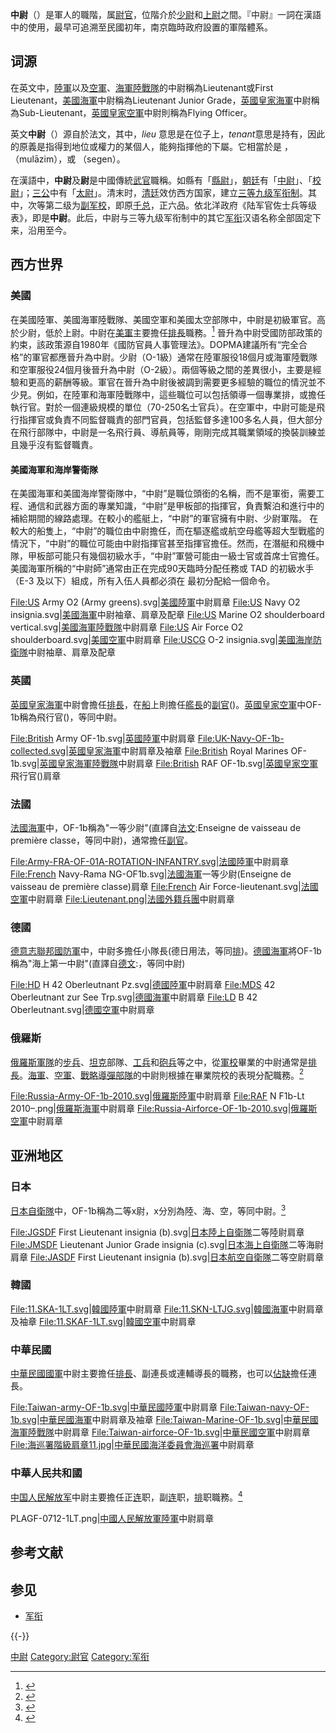 {{otheruses|subject=現代軍隊的軍階|other=中國古代官制|中尉 (古代官制)}} 
'''中尉'''（{{lang-en|Lieutenant}}）是軍人的職階，属[[尉官|尉官]]，位階介於[[少尉|少尉]]和[[上尉|上尉]]之間。『中尉』一詞在漢語中的使用，最早可追溯至民國初年，南京臨時政府設置的軍階體系。

== 词源 ==

在英文中，[[陸軍|陸軍]]以及[[空軍|空軍]]、[[海軍陸戰隊|海軍陸戰隊]]的中尉稱為Lieutenant或First Lieutenant，[[美國海軍|美國海軍]]中尉稱為Lieutenant Junior Grade，[[英國皇家海軍|英國皇家海軍]]中尉稱為Sub-Lieutenant，[[英國皇家空軍|英國皇家空軍]]中尉則稱為Flying Officer。

英文'''中尉'''（{{lang|en|lieutenant}}）源自於法文，其中，''lieu'' 意思是在位子上，''tenant''意思是持有，因此{{lang-fr|lieutenant}} 的原義是指得到地位或權力的某個人，能夠指揮他的下屬。它相當於是 {{lang-la|locum tenens}}， {{lang-ar|ملازم}}（mulāzim），或 {{lang-he|סגן}}（segen）。

在漢語中，'''中尉'''及'''尉'''是中國傳統[[武官|武官]]職稱。如縣有「[[縣尉|縣尉]]」，[[朝廷|朝廷]]有「[[中尉_(古代官制)|中尉]]」、「[[校尉|校尉]]」；[[三公|三公]]中有「[[太尉|太尉]]」。清末时，[[清廷|清廷]]效仿西方国家，建立[[清朝军衔|三等九级军衔制]]。其中，次等第二级为[[副军校|副军校]]，即原[[千总|千总]]，正六品。依北洋政府《陆军官佐士兵等级表》，即是'''中尉'''。此后，中尉与三等九级军衔制中的其它[[军衔|军衔]]汉语名称全部固定下来，沿用至今。

== 西方世界 ==

=== 美國 ===
在美國陸軍、美國海軍陸戰隊、美國空軍和美國太空部隊中，中尉是初級軍官。高於少尉，低於上尉。中尉在[[美軍|美軍]]主要擔任[[排長|排長]]職務。<ref>{{Cite web |url=https://zh.wikipedia.org/wiki/NATO%E8%BB%8D%E4%BA%8B%E6%A8%99%E6%BA%96%E6%A8%99%E8%AA%8C#%E9%99%B8%E8%BB%8D%E7%9A%84%E9%83%A8%E9%9A%8A%E8%A6%8F%E6%A8%A1%E8%A1%A8%E7%A4%BA%E6%96%B9%E6%B3%95 |title=存档副本 |accessdate=2021-02-11 |archive-date=2020-06-10 |archive-url=https://web.archive.org/web/20200610172442/https://zh.wikipedia.org/wiki/NATO%E8%BB%8D%E4%BA%8B%E6%A8%99%E6%BA%96%E6%A8%99%E8%AA%8C#%E9%99%B8%E8%BB%8D%E7%9A%84%E9%83%A8%E9%9A%8A%E8%A6%8F%E6%A8%A1%E8%A1%A8%E7%A4%BA%E6%96%B9%E6%B3%95 |dead-url=no }}</ref> 晉升為中尉受國防部政策的約束，該政策源自1980年《國防官員人事管理法》。DOPMA建議所有“完全合格”的軍官都應晉升為中尉。少尉（O-1級）通常在陸軍服役18個月或海軍陸戰隊和空軍服役24個月後晉升為中尉（O-2級）。兩個等級之間的差異很小，主要是經驗和更高的薪酬等級。軍官在晉升為中尉後被調到需要更多經驗的職位的情況並不少見。例如，在陸軍和海軍陸戰隊中，這些職位可以包括領導一個專業排，或擔任執行官。對於一個連級規模的單位（70-250名士官兵）。在空軍中，中尉可能是飛行指揮官或負責不同監督職責的部門官員，包括監督多達100多名人員，但大部分在飛行部隊中，中尉是一名飛行員、導航員等，剛剛完成其職業領域的換裝訓練並且幾乎沒有監督職責。

==== 美國海軍和海岸警衛隊 ====

在美國海軍和美國海岸警衛隊中，“中尉”是職位頭銜的名稱，而不是軍銜，需要工程、通信和武器方面的專業知識，“中尉”是甲板部的指揮官，負責繫泊和進行中的補給期間的線路處理。在較小的艦艇上，“中尉”的軍官擁有中尉、少尉軍階。 在較大的船隻上，“中尉”的職位由中尉擔任，而在驅逐艦或航空母艦等超大型戰艦的情況下，“中尉”的職位可能由中尉指揮官甚至指揮官擔任。然而，在潛艇和飛機中隊，甲板部可能只有幾個初級水手，“中尉”軍營可能由一級士官或首席士官擔任。美國海軍所稱的“中尉師”通常由正在完成90天臨時分配任務或 TAD 的初級水手（E-3 及以下）組成，所有入伍人員都必須在 最初分配給一個命令。
<gallery>
File:US Army O2 (Army greens).svg|[[美國陸軍|美國陸軍]]中尉肩章
File:US Navy O2 insignia.svg|[[美國海軍|美國海軍]]中尉袖章、肩章及配章
File:US Marine O2 shoulderboard vertical.svg|[[美國海軍陸戰隊|美國海軍陸戰隊]]中尉肩章
File:US Air Force O2 shoulderboard.svg|[[美國空軍|美國空軍]]中尉肩章
File:USCG O-2 insignia.svg|[[美國海岸防衛隊|美國海岸防衛隊]]中尉袖章、肩章及配章
</gallery>

=== 英國 ===

[[英國皇家海軍|英國皇家海軍]]中尉會擔任[[排長|排長]]，在[[軍艦|船]]上則擔任[[艦長|艦長]]的[[副官|副官]]({{link-en|Sub-lieutenant|Sub-lieutenant}})。[[英國皇家空軍|英國皇家空軍]]中OF-1b稱為飛行官({{link-en|Flying Officer|Flying Officer}})，等同中尉。

<gallery>
File:British Army OF-1b.svg|[[英國陸軍|英國陸軍]]中尉肩章
File:UK-Navy-OF-1b-collected.svg|[[英國皇家海軍|英國皇家海軍]]中尉肩章及袖章
File:British Royal Marines OF-1b.svg|[[英國皇家海軍陸戰隊|英國皇家海軍陸戰隊]]中尉肩章
File:British RAF OF-1b.svg|[[英國皇家空軍|英國皇家空軍]]飛行官({{link-en|Flying Officer|Flying Officer}})肩章
</gallery>

=== 法國 ===

[[法國海軍|法國海軍]]中，OF-1b稱為"一等少尉"(直譯自[[法文|法文]]:Enseigne de vaisseau de première classe，等同中尉)，通常擔任[[副官|副官]]。

<gallery>
File:Army-FRA-OF-01A-ROTATION-INFANTRY.svg|[[法國陸軍|法國陸軍]]中尉肩章
File:French Navy-Rama NG-OF1b.svg|[[法國海軍|法國海軍]]一等少尉(Enseigne de vaisseau de première classe)肩章
File:French Air Force-lieutenant.svg|[[法國空軍|法國空軍]]中尉肩章
File:Lieutenant.png|[[法國外籍兵團|法國外籍兵團]]中尉肩章
</gallery>

=== 德國 ===
[[德意志聯邦國防軍|德意志聯邦國防軍]]中，中尉多擔任小隊長(德日用法，等同[[排|排]])。[[德國聯邦國防軍海軍|德國海軍]]將OF-1b稱為"海上第一中尉"(直譯自[[德文|德文]]:{{link-en|Oberleutnant zur See|Oberleutnant zur See}}，等同中尉)
<gallery>
File:HD H 42 Oberleutnant Pz.svg|[[德國聯邦國防軍陸軍|德國陸軍]]中尉肩章
File:MDS 42 Oberleutnant zur See Trp.svg|[[德國聯邦國防軍海軍|德國海軍]]中尉肩章
File:LD B 42 Oberleutnant.svg|[[德國聯邦國防軍空軍|德國空軍]]中尉肩章
</gallery>

=== 俄羅斯 ===
[[俄羅斯軍隊|俄羅斯軍隊]]的[[步兵|步兵]]、[[坦克|坦克]]部隊、[[工兵|工兵]]和[[砲兵|砲兵]]等之中，從[[俄羅斯聯邦軍隊綜合軍事學院|軍校]]畢業的中尉通常是[[排長|排長]]。[[海軍|海軍]]、[[空軍|空軍]]、[[俄羅斯戰略火箭軍|戰略導彈部隊]]的中尉則根據在畢業院校的表現分配職務。<ref>{{Cite web |url=https://ru.wikipedia.org/wiki/%D0%9B%D0%B5%D0%B9%D1%82%D0%B5%D0%BD%D0%B0%D0%BD%D1%82 |title=存档副本 |accessdate=2021-02-12 |archive-date=2020-12-05 |archive-url=https://web.archive.org/web/20201205132825/https://ru.wikipedia.org/wiki/%D0%9B%D0%B5%D0%B9%D1%82%D0%B5%D0%BD%D0%B0%D0%BD%D1%82 |dead-url=no }}</ref>

<gallery>
File:Russia-Army-OF-1b-2010.svg|[[俄羅斯陸軍|俄羅斯陸軍]]中尉肩章
File:RAF N F1b-Lt 2010–.png|[[俄羅斯海軍|俄羅斯海軍]]中尉肩章
File:Russia-Airforce-OF-1b-2010.svg|[[俄羅斯空軍|俄羅斯空軍]]中尉肩章
</gallery>

== 亚洲地区 ==

=== 日本 ===
[[日本自衛隊|日本自衛隊]]中，OF-1b稱為二等x尉，x分別為陸、海、空，等同中尉。<ref>{{Cite web |url=https://zh.wikipedia.org/wiki/%E6%97%A5%E6%9C%AC%E5%86%9B%E8%A1%94 |title=存档副本 |accessdate=2021-02-12 |archive-date=2020-06-22 |archive-url=https://web.archive.org/web/20200622135910/https://zh.wikipedia.org/wiki/%E6%97%A5%E6%9C%AC%E5%86%9B%E8%A1%94 |dead-url=no }}</ref>

<gallery>
File:JGSDF First Lieutenant insignia (b).svg|[[日本陸上自衛隊|日本陸上自衛隊]]二等陸尉肩章
File:JMSDF Lieutenant Junior Grade insignia (c).svg|[[日本海上自衛隊|日本海上自衛隊]]二等海尉肩章
File:JASDF First Lieutenant insignia (b).svg|[[日本航空自衛隊|日本航空自衛隊]]二等空尉肩章
</gallery>

=== 韓國 ===
<gallery>
File:11.SKA-1LT.svg|[[韓國陸軍|韓國陸軍]]中尉肩章
File:11.SKN-LTJG.svg|[[韓國海軍|韓國海軍]]中尉肩章及袖章
File:11.SKAF-1LT.svg|[[韓國空軍|韓國空軍]]中尉肩章
</gallery>

=== 中華民國 ===
{{seealso|中華民國國軍軍階}}
[[中華民國國軍|中華民國國軍]]中尉主要擔任[[排長|排長]]、副連長或連輔導長的職務，也可以[[佔缺|佔缺]]擔任連長。

<gallery>
File:Taiwan-army-OF-1b.svg|[[中華民國陸軍|中華民國陸軍]]中尉肩章
File:Taiwan-navy-OF-1b.svg|[[中華民國海軍|中華民國海軍]]中尉肩章及袖章
File:Taiwan-Marine-OF-1b.svg|[[中華民國海軍陸戰隊|中華民國海軍陸戰隊]]中尉肩章
File:Taiwan-airforce-OF-1b.svg|[[中華民國空軍|中華民國空軍]]中尉肩章
File:海巡署階級肩章11.jpg|[[中華民國|中華民國]][[海洋委員會海巡署|海洋委員會海巡署]]中尉肩章
</gallery>

=== 中華人民共和國 ===

[[中国人民解放军|中国人民解放军]]中尉主要擔任正[[连|连]]职，副[[连|连]]职，[[排|排]]职職務。<ref name="军衔甲">{{cite web|author1=人民网|title=九张图教你看懂解放军军衔和肩章|url=http://transcoder.tradaquan.com/tc?srd=1&dict=32&h5ad=1&bdenc=1&lid=5110780267783413345&title=%E7%BB%84%E5%9B%BE%3A%E4%B9%9D%E5%BC%A0%E5%9B%BE%E6%95%99%E4%BD%A0%E7%9C%8B%E6%87%82%E8%A7%A3%E6%94%BE%E5%86%9B%E5%86%9B%E8%A1%94%E5%92%8C%E8%82%A9%E7%AB%A0-%E4%B8%AD%E5%9B%BD%E5%86%9B%E7%BD%91&nsrc=IlPT2AEptyoA_yixCFOxXnANedT62v3IEQGG_8YJLDm57JuVa3npJ1IfEFWhACbCXpWlgTCcsRkYwk0sQDhij1w4kapoq7oa8Hv8v0ip|website=中国军网|accessdate=2017-08-20|location=北京|language=zh-cn|archive-date=2017-08-21|archive-url=https://web.archive.org/web/20170821004043/http://transcoder.tradaquan.com/tc?srd=1&dict=32&h5ad=1&bdenc=1&lid=5110780267783413345&title=%E7%BB%84%E5%9B%BE%3A%E4%B9%9D%E5%BC%A0%E5%9B%BE%E6%95%99%E4%BD%A0%E7%9C%8B%E6%87%82%E8%A7%A3%E6%94%BE%E5%86%9B%E5%86%9B%E8%A1%94%E5%92%8C%E8%82%A9%E7%AB%A0-%E4%B8%AD%E5%9B%BD%E5%86%9B%E7%BD%91&nsrc=IlPT2AEptyoA_yixCFOxXnANedT62v3IEQGG_8YJLDm57JuVa3npJ1IfEFWhACbCXpWlgTCcsRkYwk0sQDhij1w4kapoq7oa8Hv8v0ip|dead-url=no}}</ref>
<gallery>
PLAGF-0712-1LT.png|[[中國人民解放軍陸軍|中國人民解放軍陸軍]]中尉肩章
</gallery>

== 参考文献 ==
{{Reflist}}

== 参见 ==
{{Portal box|军事}}
* [[军衔|军衔]]

{{-}}
{{MilitaryRank}}

{{Authority control}}
[[Category:中尉|]]
[[Category:尉官|Category:尉官]]
[[Category:军衔|Category:军衔]]